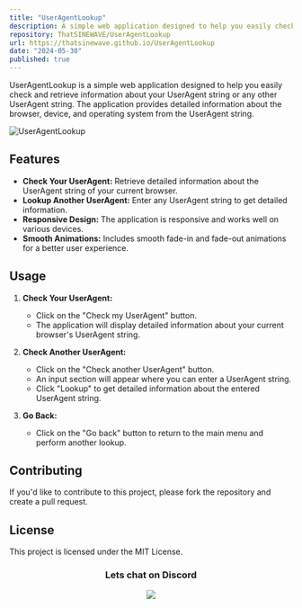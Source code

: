 ```yaml
---
title: "UserAgentLookup"
description: A simple web application designed to help you easily check and retrieve information about your UserAgent string or any other UserAgent string.
repository: ThatSINEWAVE/UserAgentLookup
url: https://thatsinewave.github.io/UserAgentLookup
date: "2024-05-30"
published: true
---
```


UserAgentLookup is a simple web application designed to help you easily check and retrieve information about your UserAgent string or any other UserAgent string. The application provides detailed information about the browser, device, and operating system from the UserAgent string.

![UserAgentLookup](https://github.com/ThatSINEWAVE/UserAgentLookup/assets/133239148/3525536c-88d5-43ef-8304-6a6f5cbcc612)

## Features

- **Check Your UserAgent:** Retrieve detailed information about the UserAgent string of your current browser.
- **Lookup Another UserAgent:** Enter any UserAgent string to get detailed information.
- **Responsive Design:** The application is responsive and works well on various devices.
- **Smooth Animations:** Includes smooth fade-in and fade-out animations for a better user experience.

## Usage

1. **Check Your UserAgent:**
   - Click on the "Check my UserAgent" button.
   - The application will display detailed information about your current browser's UserAgent string.

2. **Check Another UserAgent:**
   - Click on the "Check another UserAgent" button.
   - An input section will appear where you can enter a UserAgent string.
   - Click "Lookup" to get detailed information about the entered UserAgent string.

3. **Go Back:**
   - Click on the "Go back" button to return to the main menu and perform another lookup.

## Contributing

If you'd like to contribute to this project, please fork the repository and create a pull request.

## License

This project is licensed under the MIT License.

<div align="center">

### Lets chat on Discord

[![](https://dcbadge.vercel.app/api/server/zjjKSV8wFf)](https://discord.gg/zjjKSV8wFf)

</div>